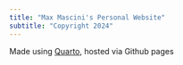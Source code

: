 ```yaml
---
title: "Max Mascini's Personal Website"
subtitle: "Copyright 2024"
---
```


Made using [Quarto](https://quarto.org), hosted via Github pages